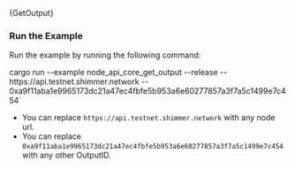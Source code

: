 
<CodeBlock className="language-rust">
    {GetOutput}
</CodeBlock>

### Run the Example

Run the example by running the following command:

<CodeBlock className="language-bash">
    cargo run --example node_api_core_get_output --release -- https://api.testnet.shimmer.network -- 0xa9f11aba1e9965173dc21a47ec4fbfe5b953a6e60277857a3f7a5c1499e7c454`
</CodeBlock>

* You can replace `https://api.testnet.shimmer.network` with any node url.
* You can replace `0xa9f11aba1e9965173dc21a47ec4fbfe5b953a6e60277857a3f7a5c1499e7c454` with any other OutputID.